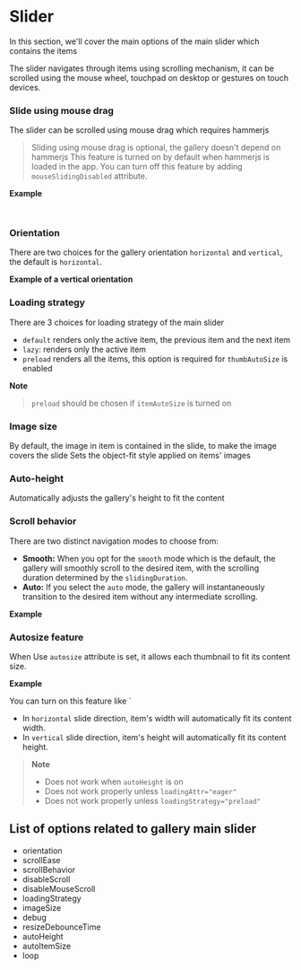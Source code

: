 
<Meta of={GalleryStories}/>

# Slider

In this section, we'll cover the main options of the main slider which contains the items

<Canvas of={GalleryStories.SliderExample}/>


The slider navigates through items using scrolling mechanism, it can be scrolled using the mouse wheel, touchpad on desktop or gestures on touch devices.

### Slide using mouse drag

The slider can be scrolled using mouse drag which requires hammerjs

> Sliding using mouse drag is optional, the gallery doesn't depend on hammerjs
> This feature is turned on by default when hammerjs is loaded in the app.
> You can turn off this feature by adding `mouseSlidingDisabled` attribute.

**Example**

```html
`<ng-gallery mouseSlidingDisabled />`
```


### Orientation

There are two choices for the gallery orientation `horizontal` and `vertical`, the default is `horizontal`.

**Example of a vertical orientation**

<Canvas of={GalleryStories.SliderDirectionExample}/>




### Loading strategy

There are 3 choices for loading strategy of the main slider

- `default` renders only the active item, the previous item and the next item
- `lazy`: renders only the active item
- `preload` renders all the items, this option is required for `thumbAutoSize` is enabled

**Note**

> `preload` should be chosen if `itemAutoSize` is turned on




### Image size

By default, the image in item is contained in the slide, to make the image covers the slide
Sets the object-fit style applied on items' images

<Canvas of={GalleryStories.ImageSizeExample}/>




### Auto-height

Automatically adjusts the gallery's height to fit the content

<Canvas of={GalleryStories.AutoHeightExample}/>





### Scroll behavior

There are two distinct navigation modes to choose from:

- **Smooth:** When you opt for the `smooth` mode which is the default, the gallery will smoothly scroll to the desired item,
with the scrolling duration determined by the `slidingDuration`.
- **Auto:** If you select the `auto` mode, the gallery will instantaneously transition to the desired item without any intermediate scrolling.

**Example**

<Canvas of={GalleryStories.SliderBehaviorExample}/>




### Autosize feature

When Use `autosize` attribute is set, it allows each thumbnail to fit its content size.


**Example**

<Canvas of={GalleryStories.ItemAutosizeExample}/>


You can turn on this feature like `<gallery autosize loadingStrategy="preload" loadingAttr="eager"/>

- In `horizontal` slide direction, item's width will automatically fit its content width.
- In `vertical` slide direction, item's height will automatically fit its content height.

> **Note**
> - Does not work when `autoHeight` is on
> - Does not work properly unless `loadingAttr="eager"`
> - Does not work properly unless `loadingStrategy="preload"`




## List of options related to gallery main slider

- orientation
- scrollEase
- scrollBehavior
- disableScroll
- disableMouseScroll
- loadingStrategy
- imageSize
- debug
- resizeDebounceTime
- autoHeight
- autoItemSize
- loop
